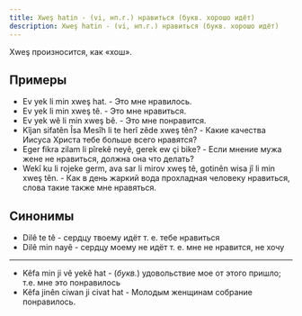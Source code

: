 ```yaml
---
title: Xweş hatin - (vi, нп.г.) нравиться (букв. хорошо идёт)
description: Xweş hatin - (vi, нп.г.) нравиться (букв. хорошо идёт)
---
```


Xweş произносится, как «хош».

## Примеры

- Ev yek li min xweş hat. - Это мне нравилось.
- Ev yek li min xweş tê. - Это мне нравиться.
- Ev yek wê li min xweş bê. - Это мне понравится.
- Kîjan sifatên Îsa Mesîh li te herî zêde xweş tên? - Какие качества Иисуса Христа тебе больше всего нравятся?
- Eger fikra zilam li pîrekê neyê, gerek ew çi bike? - Если мнение мужа жене не нравиться, должна она что делать?
- Wekî ku li rojeke germ, ava sar li mirov xweş tê, gotinên wisa jî li min xweş tên. - Как в день жаркий вода прохладная человеку нравиться, слова такие также мне нравяться.

## Синонимы

- Dilê te tê - сердцу твоему идёт т. е. тебе нравиться
- Dilê min nayê - сердцу моему не идёт т. е. мне не нравится, не хочу

---

- Kêfa min ji vê yekê hat - (_букв._) удовольствие мое от этого пришло; т.е. мне это понравилось
- Kêfa jinên ciwan ji civat hat - Молодым женщинам собрание понравилось.
